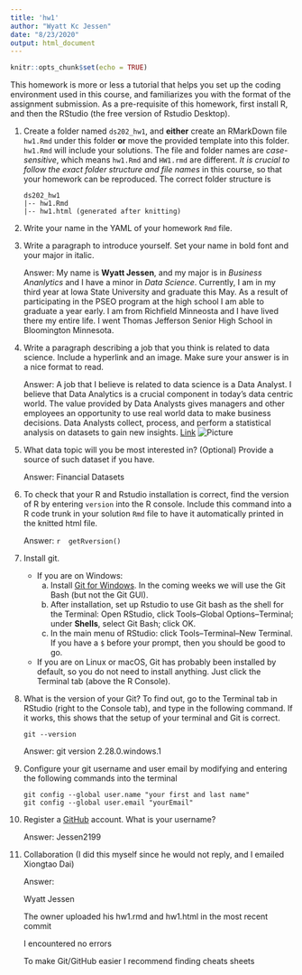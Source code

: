 ---
title: 'hw1'
author: "Wyatt Kc Jessen"
date: "8/23/2020"
output: html_document
---

```{r setup, include=FALSE}
knitr::opts_chunk$set(echo = TRUE)
```

This homework is more or less a tutorial that helps you set up the coding environment used in this course, and familiarizes you with the format of the assignment submission. 
As a pre-requisite of this homework, first install R, and then the RStudio (the free version of Rstudio Desktop). 

1. Create a folder named `ds202_hw1`, and **either** create an RMarkDown file `hw1.Rmd` under this folder **or** move the provided template into this folder. `hw1.Rmd` will include your solutions. The file and folder names are *case-sensitive*, which means `hw1.Rmd` and `HW1.rmd` are different. *It is crucial to follow the exact folder structure and file names* in this course, so that your homework can be reproduced. The correct folder structure is

    ```
    ds202_hw1
    |-- hw1.Rmd
    |-- hw1.html (generated after knitting)
    ```
    

2. Write your name in the YAML of your homework `Rmd` file.

  

3. Write a paragraph to introduce yourself. Set your name in bold font and your major in italic. 

    Answer: My name is **Wyatt Jessen**, and my major is in *Business Ananlytics* and I have a minor in *Data              Science*. Currently, I am in my third year at Iowa State University and graduate this May. As a result of              participating in the PSEO program at the high school I am able to graduate a year early. I am from Richfield           Minneosta and I have lived there my entire life. I went Thomas Jefferson Senior High School in Bloomington             Minnesota. 
   
4. Write a paragraph describing a job that you think is related to data science. Include a hyperlink and an image. Make sure your answer is in a nice format to read. 

    Answer: A job that I believe is related to data science is a Data Analyst. I believe that Data Analytics is a          crucial component in today's data centric world. The value provided by Data Analysts gives managers and other          employees an opportunity to use real world data to make business decisions. Data Analysts collect, process, and        perform a statistical analysis on datasets to gain new insights.
    [Link](https://www.mastersindatascience.org/careers/data-analyst/#:~:text=What%20Does%20a%20Data%20Analyst,intertwinement%2C%20data%20analysis%20has%20evolved.) 
    ![Picture](https://www.houseofbots.com/images/news/11731/cover.png)
  
5. What data topic will you be most interested in? (Optional) Provide a source of such dataset if you have.

    Answer: Financial Datasets
  
6. To check that your R and Rstudio installation is correct, find the version of R by entering `version` into the R console. Include this command into a R code trunk in your solution `Rmd` file to have it automatically printed in the knitted html file. 

    Answer: 
    ```{r echo=TRUE} 
    getRversion()
    ```
  
7. Install git. 
    - If you are on Windows: 
        a. Install [Git for Windows](https://gitforwindows.org/). In the coming weeks we will use the Git Bash (but not the Git GUI). 
        b. After installation, set up Rstudio to use Git bash as the shell for the Terminal: Open RStudio, click Tools--Global Options--Terminal; under **Shells**, select Git Bash; click OK. 
        c. In the main menu of RStudio: click Tools--Terminal--New Terminal. If you have a `$` before your prompt, then you should be good to go.
    - If you are on Linux or macOS, Git has probably been installed by default, so you do not need to install anything. Just click the Terminal tab (above the R Console).

    
  
8. What is the version of your Git? To find out, go to the Terminal tab in RStudio (right to the Console tab), and type in the following command. If it works, this shows that the setup of your terminal and Git is correct. 
<!-- Then explore the bash command line and Git. -->

     ```
     git --version
     ```

    Answer: git version 2.28.0.windows.1
 
9. Configure your git username and user email by modifying and entering the following commands into the terminal

    ```
    git config --global user.name "your first and last name"
    git config --global user.email "yourEmail"
    ```
  

10. Register a [GitHub](https://www.github.com) account. What is your username?

    Answer: Jessen2199
    
    
11. Collaboration
    (I did this myself since he would not reply, and I emailed Xiongtao Dai)
    
    Answer:
    
    Wyatt Jessen
    
    The owner uploaded his hw1.rmd and hw1.html in the most recent commit
    
    I encountered no errors
    
    To make Git/GitHub easier I recommend finding cheats sheets
    
    
    
    
    
    
    